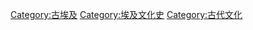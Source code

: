 {{Commonscat|Culture of Ancient Egypt}}

[[Category:古埃及|Category:古埃及]]
[[Category:埃及文化史|Category:埃及文化史]]
[[Category:古代文化|Category:古代文化]]